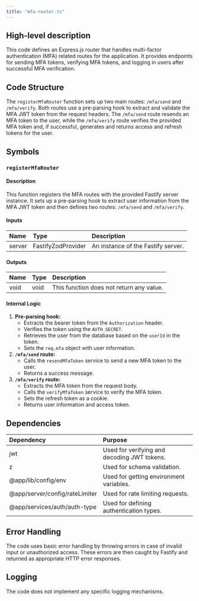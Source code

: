 ```yaml
---
title: "mfa-router.ts"
---
```


## High-level description
This code defines an Express.js router that handles multi-factor authentication (MFA) related routes for the application. It provides endpoints for sending MFA tokens, verifying MFA tokens, and logging in users after successful MFA verification.

## Code Structure
The `registerMfaRouter` function sets up two main routes: `/mfa/send` and `/mfa/verify`. Both routes use a pre-parsing hook to extract and validate the MFA JWT token from the request headers. The `/mfa/send` route resends an MFA token to the user, while the `/mfa/verify` route verifies the provided MFA token and, if successful, generates and returns access and refresh tokens for the user.

## Symbols
### `registerMfaRouter`
#### Description
This function registers the MFA routes with the provided Fastify server instance. It sets up a pre-parsing hook to extract user information from the MFA JWT token and then defines two routes: `/mfa/send` and `/mfa/verify`.

#### Inputs
| Name | Type | Description |
|:-----|:-----|:------------|
| server | FastifyZodProvider | An instance of the Fastify server. |

#### Outputs
| Name | Type | Description |
|:-----|:-----|:------------|
| void | void | This function does not return any value. |

#### Internal Logic
1. **Pre-parsing hook:**
    - Extracts the bearer token from the `Authorization` header.
    - Verifies the token using the `AUTH_SECRET`.
    - Retrieves the user from the database based on the `userId` in the token.
    - Sets the `req.mfa` object with user information.
2. **`/mfa/send` route:**
    - Calls the `resendMfaToken` service to send a new MFA token to the user.
    - Returns a success message.
3. **`/mfa/verify` route:**
    - Extracts the MFA token from the request body.
    - Calls the `verifyMfaToken` service to verify the MFA token.
    - Sets the refresh token as a cookie.
    - Returns user information and access token.

## Dependencies
| Dependency | Purpose |
|:-----------|:--------|
| jwt | Used for verifying and decoding JWT tokens. |
| z | Used for schema validation. |
| @app/lib/config/env | Used for getting environment variables. |
| @app/server/config/rateLimiter | Used for rate limiting requests. |
| @app/services/auth/auth-type | Used for defining authentication types. |

## Error Handling
The code uses basic error handling by throwing errors in case of invalid input or unauthorized access. These errors are then caught by Fastify and returned as appropriate HTTP error responses.

## Logging
The code does not implement any specific logging mechanisms.

